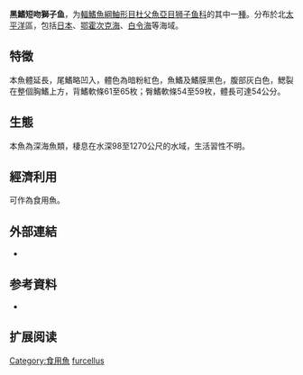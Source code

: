 {{Speciesbox
| name = 黑鰭短吻獅子魚
| status = NE
| status_system = 
| image = 
| genus = Careproctus
| species = furcellus
| authority = [[Lönnberg|Lönnberg]], 1905
| synonyms = *''Careproctus falklandica''<br /><small>JLönnberg, 1905</small>
*''Liparis antarctica falklandica''<br /><small>Lönnberg, 1905</small>
}}

'''黑鰭短吻獅子鱼'''，为[[輻鰭魚綱|輻鰭魚綱]][[鮋形目|鮋形目]][[杜父魚亞目|杜父魚亞目]][[狮子鱼科|狮子鱼科]]的其中一[[種|種]]。分布於北[[太平洋|太平洋]]區，包括[[日本|日本]]、[[鄂霍次克海|鄂霍次克海]]、[[白令海|白令海]]等海域。

==特徵==
本魚體延長，尾鰭略凹入，體色為暗粉紅色，魚鰭及鰭膜黑色，腹部灰白色，鰓裂在整個胸鰭上方，背鰭軟條61至65枚；臀鰭軟條54至59枚，體長可達54公分。

==生態==
本魚為深海魚類，棲息在水深98至1270公尺的水域，生活習性不明。

==經濟利用==
可作為食用魚。

==外部連結==
*{{FishBase_species|genus=Careproctus|species=furcellus|year=2011|month=12}}

== 参考資料 ==
*{{FishBase_species|genus=Careproctus|species=furcellus|year=2011|month=12}}

== 扩展阅读 ==
{{refbegin}}
{{wikispecies-inline|Careproctus furcellus|黑鰭短吻獅子魚}}
{{refend}}
{{Taxonbar|from=Q2801073}}

[[Category:食用魚|Category:食用魚]]
[[Category:吻獅子魚属|furcellus]]


{{鮋形目小作品}}